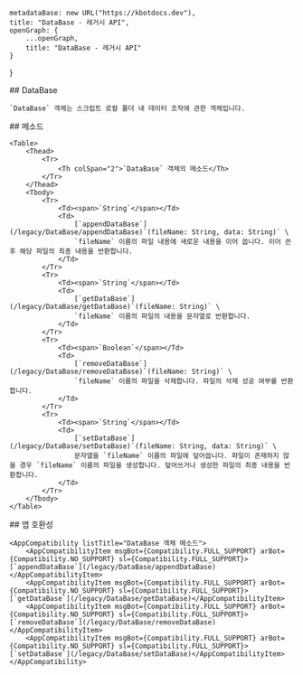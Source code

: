 
    metadataBase: new URL("https://kbotdocs.dev"),
    title: "DataBase - 레거시 API",
    openGraph: {
        ...openGraph,
        title: "DataBase - 레거시 API"
    }
}

<Section>
    ## DataBase

    `DataBase` 객체는 스크립트 로컬 폴더 내 데이터 조작에 관한 객체입니다.
</Section>
<Section>
    ## 메소드

    <Table>
        <Thead>
            <Tr>
                <Th colSpan="2">`DataBase` 객체의 메소드</Th>
            </Tr>
        </Thead>
        <Tbody>
            <Tr>
                <Td><span>`String`</span></Td>
                <Td>
                    [`appendDataBase`](/legacy/DataBase/appendDataBase)`(fileName: String, data: String)` \
                    `fileName` 이름의 파일 내용에 새로운 내용을 이어 씁니다. 이어 쓴 후 해당 파일의 최종 내용을 반환합니다.
                </Td>
            </Tr>
            <Tr>
                <Td><span>`String`</span></Td>
                <Td>
                    [`getDataBase`](/legacy/DataBase/getDataBase)`(fileName: String)` \
                    `fileName` 이름의 파일의 내용을 문자열로 반환합니다.
                </Td>
            </Tr>
            <Tr>
                <Td><span>`Boolean`</span></Td>
                <Td>
                    [`removeDataBase`](/legacy/DataBase/removeDataBase)`(fileName: String)` \
                    `fileName` 이름의 파일을 삭제합니다. 파일의 삭제 성공 여부를 반환합니다.
                </Td>
            </Tr>
            <Tr>
                <Td><span>`String`</span></Td>
                <Td>
                    [`setDataBase`](/legacy/DataBase/setDataBase)`(fileName: String, data: String)` \
                    문자열을 `fileName` 이름의 파일에 덮어씁니다. 파일이 존재하지 않을 경우 `fileName` 이름의 파일을 생성합니다. 덮어쓰거나 생성한 파일의 최종 내용을 반환합니다.
                </Td>
            </Tr>
        </Tbody>
    </Table>
</Section>
<Section>
    ## 앱 호환성

    <AppCompatibility listTitle="DataBase 객체 메소드">
        <AppCompatibilityItem msgBot={Compatibility.FULL_SUPPORT} arBot={Compatibility.NO_SUPPORT} sl={Compatibility.FULL_SUPPORT}>[`appendDataBase`](/legacy/DataBase/appendDataBase)</AppCompatibilityItem>
        <AppCompatibilityItem msgBot={Compatibility.FULL_SUPPORT} arBot={Compatibility.NO_SUPPORT} sl={Compatibility.FULL_SUPPORT}>[`getDataBase`](/legacy/DataBase/getDataBase)</AppCompatibilityItem>
        <AppCompatibilityItem msgBot={Compatibility.FULL_SUPPORT} arBot={Compatibility.NO_SUPPORT} sl={Compatibility.FULL_SUPPORT}>[`removeDataBase`](/legacy/DataBase/removeDataBase)</AppCompatibilityItem>
        <AppCompatibilityItem msgBot={Compatibility.FULL_SUPPORT} arBot={Compatibility.NO_SUPPORT} sl={Compatibility.FULL_SUPPORT}>[`setDataBase`](/legacy/DataBase/setDataBase)</AppCompatibilityItem>
    </AppCompatibility>
</Section>